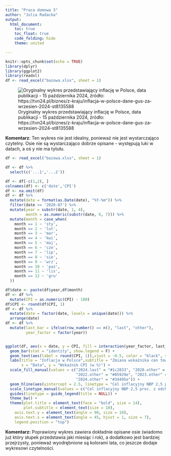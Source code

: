 ---
title: "Praca domowa 3"
author: "Julia Radacka"
output: 
  html_document:
    toc: true
    toc_float: true
    code_folding: hide
    theme: united

---

```{r setup, include=FALSE}
knitr::opts_chunk$set(echo = TRUE)
library(dplyr)
library(ggplot2)
library(readxl)
df <- read_excel("bazowa.xlsx", sheet = 1)
```



![Oryginalny wykres przedstawiający inflację w Polsce, data publikacji - 15 października 2024, źródło: https://tvn24.pl/biznes/z-kraju/inflacja-w-polsce-dane-gus-za-wrzesien-2024-st8135588](original_chart.png)



**Komentarz**:
Ten wykres nie jest idealny, ponieważ nie jest wystarczająco czytelny. Osie nie są wystarczająco
dobrze opisane - występują luki w datach, a oś y nie ma tytułu. 

```{r zadanie 1, message=FALSE}

df <- read_excel("bazowa.xlsx", sheet = 1)  

df <- df %>% 
  select(c('...1','...2'))

df <- df[-c(1,2), ]
colnames(df) <- c('date','CPI')
df <- na.omit(df)
df <- df %>%
  mutate(date = format(as.Date(date), "%Y-%m")) %>%
  filter(date >= '2020-07') %>%
  mutate(year = substr(date, 1, 4), 
         month = as.numeric(substr(date, 6, 7))) %>% 
  mutate(month = case_when(
    month == 1 ~ 'sty',
    month == 2 ~ 'lut',
    month == 3 ~ 'mar',
    month == 4 ~ 'kwi',
    month == 5 ~ 'maj',
    month == 6 ~ 'cze',
    month == 7 ~ 'lip',
    month == 8 ~ 'sie',
    month == 9 ~ 'wrz',
    month == 10 ~ 'paz',
    month == 11 ~ 'lis',
    month == 12 ~ 'gru'
  ))

df$date <- paste(df$year,df$month)
df <- df %>% 
  mutate(CPI = as.numeric(CPI) - 100)
df$CPI <- round(df$CPI, 1)
df <- df %>%
  mutate(date = factor(date, levels = unique(date))) %>%
  arrange(date) 
df <- df %>%
  mutate(last_bar = ifelse(row_number() == n(), "last", "other"),
         year_factor = factor(year))  


ggplot(df, aes(x = date, y = CPI, fill = interaction(year_factor, last_bar))) +
  geom_bar(stat = "identity", show.legend = F) +
  geom_text(aes(label = round(CPI, 1)),vjust = -0.5, color = "black", size = 2, fontface = 'bold') + 
  labs(title = "Inflacja w Polsce",subtitle = "Zmiana wskaźnika cen towarów i usług konsumpcyjnych CPI, w proc. Dane za wrzesień 2024 r.",
       x = "Data", y = "Wskaźnik CPI (w %)") +
  scale_fill_manual(values = c("2024.last" = "#1c2833", "2020.other" = "#d6dbdf", "2021.other" = "#aeb6bf",
                               "2022.other" = "#85929e", "2023.other" = "#5d6d7e",
                               "2024.other" = "#34495e")) + 
  geom_hline(aes(yintercept = 2.5, linetype = "Cel inflacyjny NBP 2,5 proc. z odchyleniem +/- 1 proc."), color = "black", size = 0.75) + 
  scale_linetype_manual(values = c("Cel inflacyjny NBP 2,5 proc. z odchyleniem +/- 1 proc." = "11")) + 
  guides(linetype = guide_legend(title = NULL)) +  
  theme_bw() +
  theme(plot.title = element_text(face = "bold", size = 14), 
        plot.subtitle = element_text(size = 10),
    axis.text.y = element_text(angle = 90, size = 10),
    axis.text.x = element_text(angle = 45, hjust = 1, size = 7),
    legend.position = "top")

```

**Komentarz:**
Poprawiony wykres zawiera dokładnie opisane osie (wiadomo już który słupek przedstawia jaki miesiąc i rok), a dodatkowo jest bardziej przejrzysty, ponieważ wyodrębnione są kolorami lata, co jeszcze dodaje wykresowi czytelności.


